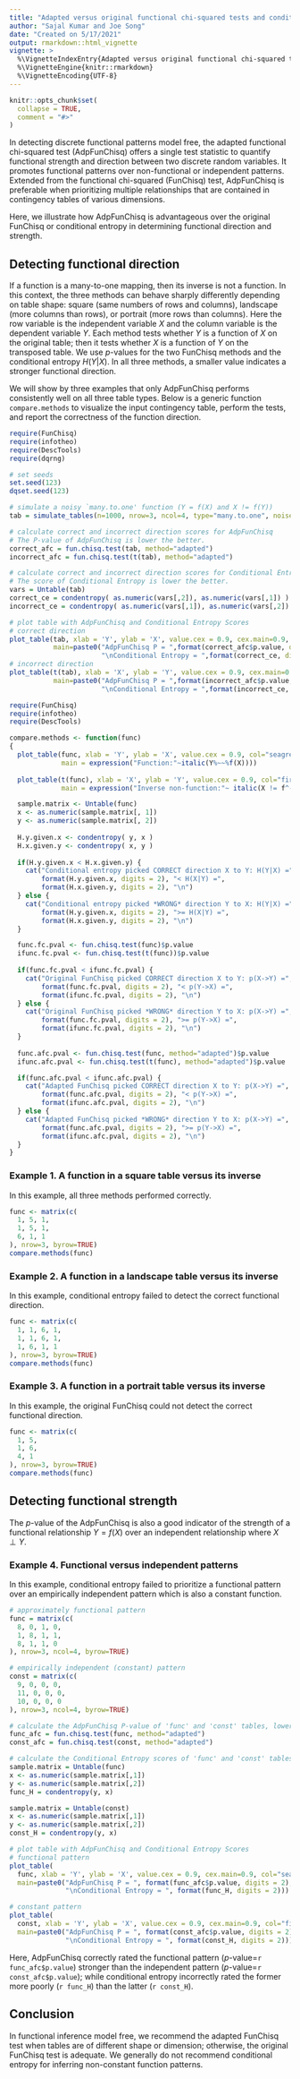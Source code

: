 ```yaml
---
title: "Adapted versus original functional chi-squared tests and conditional entropy"
author: "Sajal Kumar and Joe Song"
date: "Created on 5/17/2021"
output: rmarkdown::html_vignette
vignette: >
  %\VignetteIndexEntry{Adapted versus original functional chi-squared tests and conditional entropy}
  %\VignetteEngine{knitr::rmarkdown}
  %\VignetteEncoding{UTF-8}
---
```


```r
knitr::opts_chunk$set(
  collapse = TRUE,
  comment = "#>"
)
```

In detecting discrete functional patterns model free, the adapted functional chi-squared test (AdpFunChisq) offers a single test statistic to quantify functional strength and direction between two discrete random variables. It promotes functional patterns over non-functional or independent patterns. Extended from the functional chi-squared (FunChisq) test, AdpFunChisq is preferable when prioritizing multiple relationships that are contained in contingency tables of various dimensions.

Here, we illustrate how AdpFunChisq is advantageous over the original FunChisq or conditional entropy in determining functional direction and strength.

## Detecting functional direction

If a function is a many-to-one mapping, then its inverse is not a function. In this context, the three methods can behave sharply differently depending on table shape: square (same numbers of rows and columns), landscape (more columns than rows), or portrait (more rows than columns). Here the row variable is the independent variable $X$ and the column variable is the dependent variable $Y$. Each method tests whether $Y$ is a function of $X$ on the original table; then it tests whether $X$ is a function of $Y$ on the transposed table. We use $p$-values for the two FunChisq methods and the conditional entropy $H(Y|X)$. In all three methods, a smaller value indicates a stronger functional direction. 

We will show by three examples that only AdpFunChisq performs consistently well on all three table types. Below is a generic function `compare.methods` to visualize the input contingency table,  perform the tests, and report the correctness of the function direction.

```r
require(FunChisq)
require(infotheo)
require(DescTools)
require(dqrng)

# set seeds
set.seed(123)
dqset.seed(123)

# simulate a noisy `many.to.one' function (Y = f(X) and X != f(Y))
tab = simulate_tables(n=1000, nrow=3, ncol=4, type="many.to.one", noise=0.3)$noise.list[[1]]

# calculate correct and incorrect direction scores for AdpFunChisq
# The P-value of AdpFunChisq is lower the better.
correct_afc = fun.chisq.test(tab, method="adapted")
incorrect_afc = fun.chisq.test(t(tab), method="adapted")

# calculate correct and incorrect direction scores for Conditional Entropy
# The score of Conditional Entropy is lower the better.
vars = Untable(tab)
correct_ce = condentropy( as.numeric(vars[,2]), as.numeric(vars[,1]) )
incorrect_ce = condentropy( as.numeric(vars[,1]), as.numeric(vars[,2]) )

# plot table with AdpFunChisq and Conditional Entropy Scores
# correct direction
plot_table(tab, xlab = 'Y', ylab = 'X', value.cex = 0.9, cex.main=0.9, col="seagreen",
           main=paste0("AdpFunChisq P = ",format(correct_afc$p.value, digits = 2),
                       "\nConditional Entropy = ",format(correct_ce, digits = 2)))
# incorrect direction
plot_table(t(tab), xlab = 'X', ylab = 'Y', value.cex = 0.9, cex.main=0.9, col="firebrick1",
           main=paste0("AdpFunChisq P = ",format(incorrect_afc$p.value, digits = 2),
                       "\nConditional Entropy = ",format(incorrect_ce, digits = 2)))
```

```r
require(FunChisq)
require(infotheo)
require(DescTools)

compare.methods <- function(func) 
{
  plot_table(func, xlab = 'Y', ylab = 'X', value.cex = 0.9, col="seagreen", 
             main = expression("Function:"~italic(Y%~~%f(X))))
  
  plot_table(t(func), xlab = 'X', ylab = 'Y', value.cex = 0.9, col="firebrick1", 
             main = expression("Inverse non-function:"~ italic(X != f^-1*(Y))))

  sample.matrix <- Untable(func)
  x <- as.numeric(sample.matrix[, 1])
  y <- as.numeric(sample.matrix[, 2])
  
  H.y.given.x <- condentropy( y, x )
  H.x.given.y <- condentropy( x, y )
  
  if(H.y.given.x < H.x.given.y) {
    cat("Conditional entropy picked CORRECT direction X to Y: H(Y|X) =", 
        format(H.y.given.x, digits = 2), "< H(X|Y) =", 
        format(H.x.given.y, digits = 2), "\n")
  } else {
    cat("Conditional entropy picked *WRONG* direction Y to X: H(Y|X) =", 
        format(H.y.given.x, digits = 2), ">= H(X|Y) =", 
        format(H.x.given.y, digits = 2), "\n")
  }

  func.fc.pval <- fun.chisq.test(func)$p.value
  ifunc.fc.pval <- fun.chisq.test(t(func))$p.value
  
  if(func.fc.pval < ifunc.fc.pval) {
    cat("Original FunChisq picked CORRECT direction X to Y: p(X->Y) =", 
        format(func.fc.pval, digits = 2), "< p(Y->X) =", 
        format(ifunc.fc.pval, digits = 2), "\n")
  } else {
    cat("Original FunChisq picked *WRONG* direction Y to X: p(X->Y) =", 
        format(func.fc.pval, digits = 2), ">= p(Y->X) =", 
        format(ifunc.fc.pval, digits = 2), "\n")
  }
  
  func.afc.pval <- fun.chisq.test(func, method="adapted")$p.value
  ifunc.afc.pval <- fun.chisq.test(t(func), method="adapted")$p.value

  if(func.afc.pval < ifunc.afc.pval) {
    cat("Adapted FunChisq picked CORRECT direction X to Y: p(X->Y) =", 
        format(func.afc.pval, digits = 2), "< p(Y->X) =", 
        format(ifunc.afc.pval, digits = 2), "\n")
  } else {
    cat("Adapted FunChisq picked *WRONG* direction Y to X: p(X->Y) =", 
        format(func.afc.pval, digits = 2), ">= p(Y->X) =",
        format(ifunc.afc.pval, digits = 2), "\n")
  }
}
```

### Example 1. A function in a square table versus its inverse

In this example, all three methods performed correctly.

```r
func <- matrix(c(
  1, 5, 1,
  1, 5, 1,
  6, 1, 1
), nrow=3, byrow=TRUE)
compare.methods(func)
```

### Example 2. A function in a landscape table versus its inverse

In this example, conditional entropy failed to detect the correct functional direction.

```r
func <- matrix(c(
  1, 1, 6, 1,
  1, 1, 6, 1,
  1, 6, 1, 1
), nrow=3, byrow=TRUE)
compare.methods(func)
```

### Example 3. A function in a portrait table versus its inverse

In this example, the original FunChisq could not detect the correct functional direction.

```r
func <- matrix(c(
  1, 5,
  1, 6,
  4, 1
), nrow=3, byrow=TRUE)
compare.methods(func)
```


## Detecting functional strength

The $p$-value of the AdpFunChisq is also a good indicator of the strength of a functional relationship $Y=f(X)$ over an independent relationship where $X \perp Y$. 

### Example 4. Functional versus independent patterns

In this example, conditional entropy failed to prioritize a functional pattern over an empirically independent pattern which is also a constant function.

```r
# approximately functional pattern
func = matrix(c(
  8, 0, 1, 0, 
  1, 8, 1, 1, 
  8, 1, 1, 0
), nrow=3, ncol=4, byrow=TRUE)

# empirically independent (constant) pattern
const = matrix(c(
  9, 0, 0, 0, 
  11, 0, 0, 0, 
  10, 0, 0, 0
), nrow=3, ncol=4, byrow=TRUE)

# calculate the AdpFunChisq P-value of 'func' and 'const' tables, lower the better.
func_afc = fun.chisq.test(func, method="adapted")
const_afc = fun.chisq.test(const, method="adapted")

# calculate the Conditional Entropy scores of 'func' and 'const' tables, lower the better.
sample.matrix = Untable(func)
x <- as.numeric(sample.matrix[,1])
y <- as.numeric(sample.matrix[,2])
func_H = condentropy(y, x)

sample.matrix = Untable(const)
x <- as.numeric(sample.matrix[,1])
y <- as.numeric(sample.matrix[,2])
const_H = condentropy(y, x)

# plot table with AdpFunChisq and Conditional Entropy Scores
# functional pattern
plot_table(
  func, xlab = 'Y', ylab = 'X', value.cex = 0.9, cex.main=0.9, col="seagreen",
  main=paste0("AdpFunChisq P = ", format(func_afc$p.value, digits = 2),
              "\nConditional Entropy = ", format(func_H, digits = 2)))

# constant pattern
plot_table(
  const, xlab = 'Y', ylab = 'X', value.cex = 0.9, cex.main=0.9, col="firebrick1",
  main=paste0("AdpFunChisq P = ", format(const_afc$p.value, digits = 2),
              "\nConditional Entropy = ", format(const_H, digits = 2)))
```

Here, AdpFunChisq correctly rated the functional pattern ($p$-value=`r func_afc$p.value`) stronger than the independent pattern ($p$-value=`r const_afc$p.value`); while conditional entropy incorrectly rated the former more poorly (`r func_H`) than the latter (`r const_H`).

## Conclusion

In functional inference model free, we recommend the adapted FunChisq test when tables are of different shape or dimension; otherwise, the original FunChisq test is adequate. We generally do not recommend conditional entropy for inferring non-constant function patterns.
